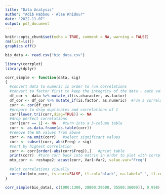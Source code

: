 ```yaml
---
title: "Data Analysis"
author: "Adib Habbou - Alae Khidour"
date: "2022-11-07"
output: pdf_document
---
```


```r
knitr::opts_chunk$set(echo = TRUE, comment = NA, warning = FALSE)
rm(list=ls())
graphics.off()
```

```r
bio_data <- read.csv("bio_data.csv")
```

```r
library(corrplot)
library(dplyr)
```


```r
corr_simple <- function(data, sig)
{
  #convert data to numeric in order to run correlations
  #convert to factor first to keep the integrity of the data - each value will become a number rather than turn into NA
  df_cor <- data %>% mutate_if(is.character, as.factor)
  df_cor <- df_cor %>% mutate_if(is.factor, as.numeric)  #run a correlation and drop the insignificant ones
  corr <- cor(df_cor)
  #prepare to drop duplicates and correlations of 1     
  corr[lower.tri(corr,diag=TRUE)] <- NA 
  #drop perfect correlations
  corr[corr == 1] <- NA   #turn into a 3-column table
  corr <- as.data.frame(as.table(corr))
  #remove the NA values from above 
  corr <- na.omit(corr)   #select significant values  
  corr <- subset(corr, abs(Freq) > sig) 
  #sort by highest correlation
  corr <- corr[order(-abs(corr$Freq)),]   #print table
  print(corr)  #turn corr back into matrix in order to plot with corrplot
  mtx_corr <- reshape2::acast(corr, Var1~Var2, value.var="Freq")
  
  #plot correlations visually
  corrplot(mtx_corr, is.corr=FALSE, tl.col="black", na.label=" ", tl.cex = 0.25, mar=c(0,0,1,0), title="Correlation Plot")
}
```

```r
corr_simple(bio_data[, c(1000:1300, 28800:29600, 35500:36000)], 0.998)
```

